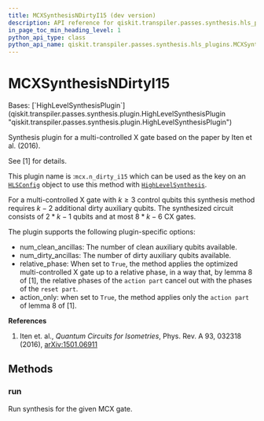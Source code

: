 ```yaml
---
title: MCXSynthesisNDirtyI15 (dev version)
description: API reference for qiskit.transpiler.passes.synthesis.hls_plugins.MCXSynthesisNDirtyI15 in the dev version of qiskit
in_page_toc_min_heading_level: 1
python_api_type: class
python_api_name: qiskit.transpiler.passes.synthesis.hls_plugins.MCXSynthesisNDirtyI15
---
```


# MCXSynthesisNDirtyI15

<Class id="qiskit.transpiler.passes.synthesis.hls_plugins.MCXSynthesisNDirtyI15" isDedicatedPage={true} github="https://github.com/Qiskit/qiskit/tree/main/qiskit/transpiler/passes/synthesis/hls_plugins.py#L868-L917" signature="qiskit.transpiler.passes.synthesis.hls_plugins.MCXSynthesisNDirtyI15" modifiers="class">
  Bases: [`HighLevelSynthesisPlugin`](qiskit.transpiler.passes.synthesis.plugin.HighLevelSynthesisPlugin "qiskit.transpiler.passes.synthesis.plugin.HighLevelSynthesisPlugin")

  Synthesis plugin for a multi-controlled X gate based on the paper by Iten et al. (2016).

  See \[1] for details.

  This plugin name is :`mcx.n_dirty_i15` which can be used as the key on an [`HLSConfig`](qiskit.transpiler.passes.HLSConfig "qiskit.transpiler.passes.HLSConfig") object to use this method with [`HighLevelSynthesis`](qiskit.transpiler.passes.HighLevelSynthesis "qiskit.transpiler.passes.HighLevelSynthesis").

  For a multi-controlled X gate with $k\ge 3$ control qubits this synthesis method requires $k - 2$ additional dirty auxiliary qubits. The synthesized circuit consists of $2 * k - 1$ qubits and at most $8 * k - 6$ CX gates.

  The plugin supports the following plugin-specific options:

  *   num\_clean\_ancillas: The number of clean auxiliary qubits available.
  *   num\_dirty\_ancillas: The number of dirty auxiliary qubits available.
  *   relative\_phase: When set to `True`, the method applies the optimized multi-controlled X gate up to a relative phase, in a way that, by lemma 8 of \[1], the relative phases of the `action part` cancel out with the phases of the `reset part`.
  *   action\_only: when set to `True`, the method applies only the `action part` of lemma 8 of \[1].

  **References**

  1.  Iten et. al., *Quantum Circuits for Isometries*, Phys. Rev. A 93, 032318 (2016), [arXiv:1501.06911](http://arxiv.org/abs/1501.06911)

  ## Methods

  ### run

  <Function id="qiskit.transpiler.passes.synthesis.hls_plugins.MCXSynthesisNDirtyI15.run" github="https://github.com/Qiskit/qiskit/tree/main/qiskit/transpiler/passes/synthesis/hls_plugins.py#L896-L917" signature="run(high_level_object, coupling_map=None, target=None, qubits=None, **options)">
    Run synthesis for the given MCX gate.
  </Function>
</Class>

